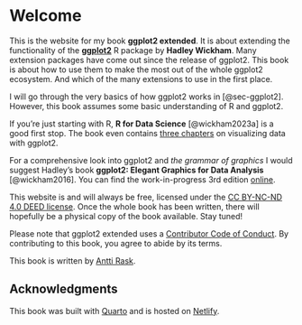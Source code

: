 # Welcome {.unnumbered}

This is the website for my book **ggplot2 extended**. It is about extending the functionality of the [**ggplot2**](https://ggplot2.tidyverse.org/) R package by **Hadley Wickham**. Many extension packages have come out since the release of ggplot2. This book is about how to use them to make the most out of the whole ggplot2 ecosystem. And which of the many extensions to use in the first place.

I will go through the very basics of how ggplot2 works in [@sec-ggplot2]. However, this book assumes some basic understanding of R and ggplot2.

If you're just starting with R, **R for Data Science** [@wickham2023a] is a good first stop. The book even contains [three chapters](https://r4ds.hadley.nz/visualize) on visualizing data with ggplot2.

For a comprehensive look into ggplot2 and *the grammar of graphics* I would suggest Hadley’s book **ggplot2: Elegant Graphics for Data Analysis** [@wickham2016]. You can find the work-in-progress 3rd edition [online](https://ggplot2-book.org/).

This website is and will always be free, licensed under the [CC BY-NC-ND 4.0 DEED license](https://creativecommons.org/licenses/by-nc-nd/4.0/). Once the whole book has been written, there will hopefully be a physical copy of the book available. Stay tuned!

Please note that ggplot2 extended uses a [Contributor Code of Conduct](https://www.contributor-covenant.org/version/2/1/code_of_conduct/). By contributing to this book, you agree to abide by its terms.

This book is written by [Antti Rask](https://www.linkedin.com/in/anttirask/).

## Acknowledgments

This book was built with [Quarto](https://quarto.org/) and is hosted on [Netlify](https://www.netlify.com/).
